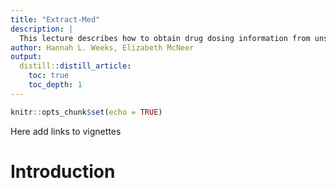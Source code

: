 ```yaml
---
title: "Extract-Med"
description: |
  This lecture describes how to obtain drug dosing information from unstructured clinical notes using *Extract-Med* module in the system.
author: Hannah L. Weeks, Elizabeth McNeer
output:
  distill::distill_article:
    toc: true
    toc_depth: 1
---
```


```r
knitr::opts_chunk$set(echo = TRUE)
```

Here add links to vignettes

# Introduction

